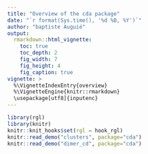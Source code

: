 ```yaml
---
title: "Overview of the cda package"
date: "`r format(Sys.time(), '%d %B, %Y')`"
author: "baptiste Auguié"
output:
  rmarkdown::html_vignette:
    toc: true
    toc_depth: 2
    fig_width: 7
    fig_height: 4
    fig_caption: true
vignette: >
  %\VignetteIndexEntry{overview}
  %\VignetteEngine{knitr::rmarkdown}
  \usepackage[utf8]{inputenc}
---
```



```r
library(rgl)
library(knitr)
knitr::knit_hooks$set(rgl = hook_rgl)
knitr::read_demo("clusters", package="cda")
knitr::read_demo("dimer_cd", package="cda")
```


```r
```

```r
```

```r
```

```r
```
